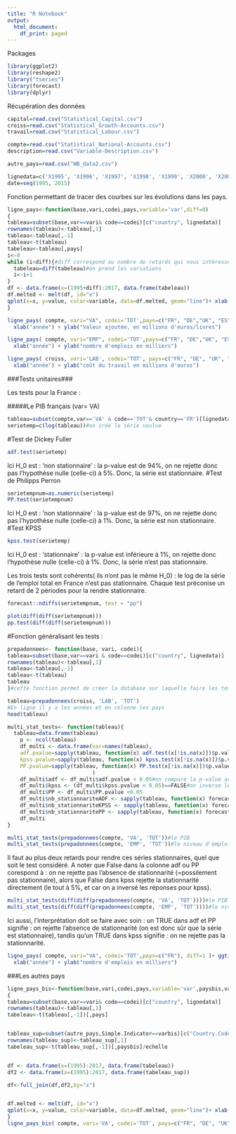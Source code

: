 ```yaml
---
title: "R Notebook"
output:
  html_document:
    df_print: paged
---
```


Packages
```r
library(ggplot2)
library(reshape2)
library("tseries")
library(forecast)
library(dplyr)
```
Récupération des données
```r
capital=read.csv("Statistical_Capital.csv")
croiss=read.csv("Statistical_Growth-Accounts.csv")
travail=read.csv("Statistical_Labour.csv")

compte=read.csv("Statistical_National-Accounts.csv")
description=read.csv("Variable-Description.csv")

autre_pays=read.csv("WB_data2.csv")

```


```r
lignedata=c('X1995', 'X1996', 'X1997', 'X1998', 'X1999', 'X2000', 'X2001', 'X2002', 'X2003', 'X2004', 'X2005', 'X2006', 'X2007', 'X2008', 'X2009', 'X2010', 'X2011', 'X2012', 'X2013', 'X2014', 'X2015', 'X2016', 'X2017')#les colonnes de données 
date=seq(1995, 2015)
```
Fonction permettant de tracer des courbes sur les évolutions dans les pays.
```r
ligne_pays<-function(base,vari,codei,pays,variable='var',diff=0)
{
tableau=subset(base,var==vari& code==codei)[c("country", lignedata)] 
rownames(tableau)<-tableau[,1]
tableau<-tableau[,-1]
tableau<-t(tableau)
tabeleau<-tableau[,pays]
i<-0
while (i<diff){#diff correspond au nombre de retards qui nous intéressent
  tabeleau=diff(tabeleau)#on prend les variations
  i<-i+1
} 
df <- data.frame(x=(1995+diff):2017, data.frame(tabeleau))
df.melted <- melt(df, id="x")
qplot(x=x, y=value, color=variable, data=df.melted, geom="line")+ xlab("Date") + ylab(variable)
}
```



```r
ligne_pays( compte, vari="VA", codei='TOT',pays=c("FR", "DE","UK", "ES", "IT") )+ ggtitle("évolution de la production dans les grands pays européens") +
  xlab("année") + ylab("Valeur ajoutée, en millions d'euros/livres")
```

```r
ligne_pays( compte, vari="EMP", codei='TOT',pays=c("FR", "DE","UK", "ES", "IT") )+ ggtitle("évolution de l'emploi dans les grands pays européens") +
  xlab("année") + ylab("nombre d'emplois en milliers")
```

```r
ligne_pays( croiss, vari='LAB', codei='TOT', pays=c("FR", "DE", "UK", "ES", "IT") )+ ggtitle("évolution du coût du travail dans les grands pays européens") +
  xlab("année") + ylab("coût du travail en millions d'euros")
```



###Tests unitaires###

Les tests pour la France :

#####Le PIB français (var= VA)
```r

tableau=subset(compte,var=='VA' & code=='TOT'& country=='FR')[lignedata]
serietemp=c(log(tableau))#on crée la série voulue
```

#Test de Dickey Fuller
```r
adf.test(serietemp)
```
Ici H_0 est : 'non stationnaire' : la p-value est de 94%, on ne rejette donc pas l'hypothèse nulle (celle-ci) à 5%.
Donc, la série est stationnaire. 
#Test de Philipps Perron
```r
serietempnum=as.numeric(serietemp)
PP.test(serietempnum)
```
Ici H_0 est : 'non stationnaire' : la p-value est de 97%, on ne rejette donc pas l'hypothèse nulle (celle-ci) à 1%.
Donc, la série est non stationnaire. 
#Test KPSS
```r
kpss.test(serietemp)
```
Ici H_0 est : 'stationnaire' : la p-value est inférieure à 1%, on rejette donc l'hypothèse nulle (celle-ci) à 1%.
Donc, la série n'est pas stationnaire. 

Les trois tests sont cohérents( ils n'ont pas le même H_0) : le log de la série de l'emploi total en France n'est pas stationnaire. Chaque test préconise un retard de 2 périodes pour la rendre stationnaire.
 
```r
forecast::ndiffs(serietempnum, test = "pp")
```
```r
plot(diff(diff(serietempnum)))
pp.test(diff(diff(serietempnum)))
```



#Fonction généralisant les tests : 


```r
prepadonnees<- function(base, vari, codei){
tableau=subset(base,var==vari & code==codei)[c("country", lignedata)] 
rownames(tableau)<-tableau[,1]
tableau<-tableau[,-1]
tableau<-t(tableau)
tableau
}#cette fonction permet de créer la database sur laquelle faire les tests

tableau=prepadonnees(croiss, 'LAB', 'TOT')
#En ligne il y a les années et en colonne les pays 
head(tableau)
```


```r
multi_stat_tests<- function(tableau){
  tableau=data.frame(tableau)
    p <- ncol(tableau)
    df_multi <- data.frame(var=names(tableau),
    adf.pvalue=sapply(tableau, function(x) adf.test(x[!is.na(x)])$p.value),#on fait un test par colonne
    kpss.pvalue=sapply(tableau, function(x) kpss.test(x[!is.na(x)])$p.value),
    PP.pvalue=sapply(tableau, function(x) PP.test(x[!is.na(x)])$p.value)
                           )
    df_multi$adf <- df_multi$adf.pvalue < 0.05#on compare la p-value avec 5%
    df_multi$kpss <- (df_multi$kpss.pvalue < 0.05)==FALSE#on inverse les TRUE et FALSE
    df_multi$PP <- df_multi$PP.pvalue <0.05
    df_multi$nb_stationnariteADF <- sapply(tableau, function(x) forecast::ndiffs(x[!is.na(x)], test = "adf"))#on regarde le nombre de retards nécessaires pour que la série soit stationnaire
    df_multi$nb_stationnariteKPSS <- sapply(tableau, function(x) forecast::ndiffs(x[!is.na(x)], test = "kpss"))
    df_multi$nb_stationnaritePP <- sapply(tableau, function(x) forecast::ndiffs(x[!is.na(x)], test = "pp"))
    df_multi
}
```



```r
multi_stat_tests(prepadonnees(compte, 'VA', 'TOT'))#le PIB
multi_stat_tests(prepadonnees(compte, 'EMP', 'TOT'))#le niveau d'emploi
```

Il faut au plus deux retards pour rendre ces séries stationnaires, quel que soit le test considéré. A noter que False dans la colonne adf ou PP corespond à : on ne rejette pas l'absence de stationnarité (=possilement pas stationnaire), alors que False dans kpss rejette la stationnarité directement (le tout à 5%, et car on a inversé les réponses pour kpss).


```r
multi_stat_tests(diff(diff(prepadonnees(compte, 'VA', 'TOT'))))#le PIB avec un double retard
multi_stat_tests(diff(diff(prepadonnees(compte, 'EMP', 'TOT'))))#le niveau d'emploi avec un double retard
```

Ici aussi, l'interprétation doit se faire avec soin : un TRUE dans adf et PP signifie : on rejette l'absence de stationnarité (on est donc sûr que la série est stationnaire), tandis qu'un TRUE dans kpss signifie : on ne rejette pas la stationnarité.

```r
ligne_pays( compte, vari="VA", codei='TOT',pays=c("FR"), diff=1 )+ ggtitle("évolution de l'emploi dans les grands pays européens") +
  xlab("année") + ylab("nombre d'emplois en milliers")
```

###Les autres pays


```r
ligne_pays_bis<-function(base,vari,codei,pays,variable='var',paysbis,varbis,echelle=1)#cette fonction permet d'utiliser à la fois des données de la Banque mondiale et de EU Klems : pour l'instant, il y a des problèmes d'unités.
{
tableau=subset(base,var==vari& code==codei)[c("country", lignedata)] 
rownames(tableau)<-tableau[,1]
tabeleau<-t(tableau[,-1])[,pays]


tableau_sup=subset(autre_pays,Simple.Indicator==varbis)[c("Country.Code",lignedata)]
rownames(tableau_sup)<-tableau_sup[,1]
tabeleau_sup<-t(tableau_sup[,-1])[,paysbis]/echelle


df <- data.frame(x=(1995):2017, data.frame(tabeleau))
df2 <- data.frame(x=(1995):2017, data.frame(tabeleau_sup))

df<-full_join(df,df2,by="x")


df.melted <- melt(df, id="x")
qplot(x=x, y=value, color=variable, data=df.melted, geom="line")+ xlab("Date") + ylab(variable)
}
ligne_pays_bis( compte, vari='VA', codei='TOT', pays=c("FR", "DE", "UK", "ES", "IT"), variable='Valeur ajoutée', varbis="gdp", paysbis=c('FRA'), echelle=10**6 )
```





